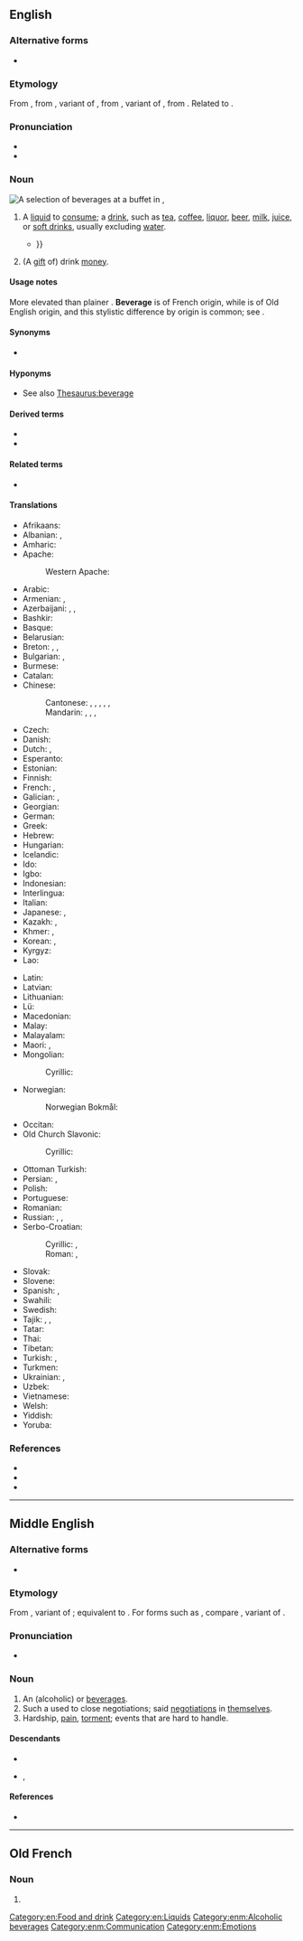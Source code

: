{{also|Beverage}}
==English==
{{Wikipedia}}

===Alternative forms===
* {{alter|en|beveridge||obsolete}}

===Etymology===
{{root|en|ine-pro|*peh₃-}}
From {{inh|en|enm|beverage}}, from {{der|en|fro|beverage}}, variant of {{m|fro|bevrage}}, from {{m|fro|beivre||to drink}}, variant of {{m|fro|boivre||to drink}}, from {{der|en|la|bibō}}. Related to {{m|en|imbibe}}.

===Pronunciation===
* {{IPA|en|/ˈbevəɹɪdʒ/|/ˈbevɹɪdʒ/}}
* {{audio|en|en-us-beverage.ogg|Audio (US)}}

===Noun===
[[File:Drinks at a buffet in the Pan-European University, Bratislava, Slovakia - 20140723.jpg|thumb|A selection of beverages at a buffet in {{w|Bratislava}}, {{w|Slovakia}}]]
{{en-noun|~}}

# {{lb|en|mostly|North America}} A [[liquid#Noun|liquid]] to [[consume]]; a [[drink#Noun|drink]], such as [[tea]], [[coffee]], [[liquor]], [[beer]], [[milk#Noun|milk]], [[juice#Noun|juice]], or [[soft drink]]s, usually excluding [[water#Noun|water]].
#* {{RQ:Thomson Castle of Indolence|stanza=VII|page=44|passage=He knew no '''Beverage''' but the flowing Stream; / His taſteful well-earn'd Food the ſilvan Game, {{...}} }}
# {{lb|en|Britain|slang|archaic}} (A [[gift#Noun|gift]] of) drink [[money]].

====Usage notes====
More elevated than plainer {{m|en|drink}}. '''Beverage''' is of French origin, while {{m|en||drink}} is of Old English origin, and this stylistic difference by origin is common; see {{w|list of English words with dual French and Anglo-Saxon variations}}.

====Synonyms====
* {{l|en|drink}}

====Hyponyms====
* See also [[Thesaurus:beverage]]

====Derived terms====
* {{l|en|bevvy}}
* {{l|en|bev}}

====Related terms====
* {{l|en|bever}}

====Translations====
{{trans-top|drink}}
* Afrikaans: {{t|af|drankie}}
* Albanian: {{t+|sq|pije|f}}, {{t+|sq|dhallë|f}}
* Amharic: {{t|am|መጠጥ}}
* Apache:
*: Western Apache: {{t|apw|hidląąhí}}
* Arabic: {{t|ar|شَرَاب|m}}
* Armenian: {{t+|hy|խմիչք}}, {{t+|hy|ըմպելիք}}
* Azerbaijani: {{t+|az|içki}}, {{t|az|məşrubat}}, {{t|az|içiləcək}}
* Bashkir: {{t|ba|эсемлек}}
* Basque: {{t+|eu|edari}}
* Belarusian: {{t|be|напо́й|m}}
* Breton: {{t+|br|died|f}}, {{t+|br|evaj|m}}, {{t+|br|boeson|m}}
* Bulgarian: {{t+|bg|напи́тка|f}}, {{t+|bg|питие́|n}}
* Burmese: {{t+|my|ယမကာ}}
* Catalan: {{t+|ca|beguda|f}}
* Chinese:
*: Cantonese: {{t|yue|飲品}}, {{t|yue|饮品|tr=jam2 ban2}}, {{t|yue|飲料}}, {{t|yue|饮料|tr=jam2 liu6-2}}, {{t|yue|嘢飲}}, {{t|yue|嘢饮|tr=je5 jam2}} {{q|informal}}
*: Mandarin: {{t+|cmn|飲料}}, {{t+|cmn|饮料|tr=yǐnliào}}, {{t+|cmn|飲品}}, {{t+|cmn|饮品|tr=yǐnpǐn}}
* Czech: {{t+|cs|nápoj|m}}
* Danish: {{t+|da|drik|c}}
* Dutch: {{t+|nl|drankje|n}}, {{t+|nl|drank}}
* Esperanto: {{t|eo|trinkaĵo}}
* Estonian: {{t+|et|jook}}
* Finnish: {{t+|fi|juoma}}
* French: {{t+|fr|boisson|f}}, {{t+|fr|breuvage|m}}
* Galician: {{t+|gl|bebida|f}}, {{t|gl|beberaxe|f}}
* Georgian: {{t+|ka|სასმელი}}
* German: {{t+|de|Getränk|n}}
* Greek: {{t+|el|ποτό|n}}
* Hebrew: {{t+|he|מַשְׁקֶה|m|tr=mashké}}
* Hungarian: {{t+|hu|ital}}
* Icelandic: {{t+|is|drykkur|m}}
* Ido: {{t+|io|drinkajo}}
* Igbo: {{t-needed|ig}}
* Indonesian: {{t+|id|minuman}}
* Interlingua: {{t|ia|bibita}}
* Italian: {{t+|it|bevanda}}
* Japanese: {{t+|ja|飲料|tr=いんりょう, inryō}}, {{t+|ja|ドリンク|tr=dorinku}}
* Kazakh: {{t+|kk|сусын}}, {{t+|kk|ішімдік}}
* Khmer: {{t|km|គ្រឿងផឹក}}, {{t+|km|ភេសជ្ជៈ}}
* Korean: {{t+|ko|음료(飮料)}}, {{t|ko|[[마시다|마실]] [[것]]}}
* Kyrgyz: {{t+|ky|суусундук}}
* Lao: {{t+|lo|ເຄື່ອງດື່ມ}}
{{trans-mid}}
* Latin: {{t|la|pōtus|m}}
* Latvian: {{t|lv|dzēriens|m}}
* Lithuanian: {{t+|lt|gėrimas|m}}
* Lü: {{t|khb|ᦍᦲᧃᦜᦶᧁᧈ}}
* Macedonian: {{t|mk|пијалок|m}}
* Malay: {{t+|ms|minuman}}
* Malayalam: {{t+|ml|പാനീയം}}
* Maori: {{t|mi|inu}}, {{t|mi|inuinu}}
* Mongolian:
*: Cyrillic: {{t+|mn|ундаа}}
* Norwegian:
*: Norwegian Bokmål: {{t+|nb|drikk|m}}
* Occitan: {{t+|oc|beguda|f}}
* Old Church Slavonic:
*: Cyrillic: {{t|cu|пиво|n}}
* Ottoman Turkish: {{t|ota|مشروبات|tr=meşrubat}}
* Persian: {{t+|fa|نوشابه|tr=nušâbe}}, {{t+|fa|نوشیدنی|tr=nušidani}}
* Polish: {{t+|pl|napój|m}}
* Portuguese: {{t+|pt|bebida|f}}
* Romanian: {{t+|ro|băutură|f}}
* Russian: {{t+|ru|напи́ток|m}}, {{t+|ru|питьё|n}} {{qualifier|generic for "drinks"}}, {{t+|ru|по́йло|n}} {{qualifier|same, slang}}
* Serbo-Croatian:
*: Cyrillic: {{t|sh|на́питак|m}}, {{t|sh|пи́ће|n}}
*: Roman: {{t+|sh|nápitak}}, {{t+|sh|píće|n}}
* Slovak: {{t+|sk|nápoj|m}}
* Slovene: {{t+|sl|pijača|f}}
* Spanish: {{t+|es|bebida|f}}, {{t+|es|trago|m}}
* Swahili: {{t+|sw|kinywaji}}
* Swedish: {{t+|sv|dryck|c}}
* Tajik: {{t|tg|нӯш}}, {{t|tg|нӯшоки}}, {{t+|tg|машрубот}}
* Tatar: {{t+|tt|эчемлек}}
* Thai: {{t+|th|เครื่องดื่ม}}
* Tibetan: {{t-needed|bo}}
* Turkish: {{t+|tr|içecek}}, {{t+|tr|meşrubat}}
* Turkmen: {{t|tk|içgi}}
* Ukrainian: {{t|uk|напі́й|m}}, {{t|uk|напи́ток|m}}
* Uzbek: {{t+|uz|ichimlik}}
* Vietnamese: {{t+|vi|nước giải khát}}
* Welsh: {{t+|cy|diod|f}}
* Yiddish: {{t|yi|געטראַנק|n}}
* Yoruba: {{t-needed|yo}}
{{trans-bottom}}

===References===
* {{pedia|Drink}}
* {{R:OneLook}}
* {{R:Century 1911}}

[[Category:en:Food and drink]]
[[Category:en:Liquids]]

----

==Middle English==

===Alternative forms===
* {{alter|enm|beverich|beverege|bevereche|beveriche|beveredg|berage|berrage|berygge}}

===Etymology===
From {{bor|enm|fro|beverage}}, variant of {{m|fro|bevrage}}; equivalent to {{af|enm|bever|-age}}. For forms such as {{m|enm|berage}}, compare {{cog|frm|berage}}, variant of {{m|frm|breuvage}}.

===Pronunciation===
* {{IPA|enm|/bɛvərˈaːdʒ(ə)/|/ˈbɛvəradʒ(ə)/|/ˈbɛvərɛdʒ(ə)/|/ˈbɛvəritʃ(ə)/}}

===Noun===
{{enm-noun}}

# An (alcoholic) {{l|en|beverage}} or [[beverages]].
# Such a {{l|en|beverage}} used to close negotiations; said [[negotiations]] in [[themselves]].
# Hardship, [[pain]], [[torment]]; events that are hard to handle.

====Descendants====
* {{desc|en|beverage}}
* {{desc|sco|beverage}}, {{l|sco|baiverage}}

====References====
* {{R:MED Online|entry=beverāǧe|part of speech=n|id=MED4303 |accessdate=2018-10-08}}

[[Category:enm:Alcoholic beverages]]
[[Category:enm:Communication]]
[[Category:enm:Emotions]]

----

==Old French==

===Noun===
{{fro-noun|m}}

# {{alternative form of|fro|bevrage}}